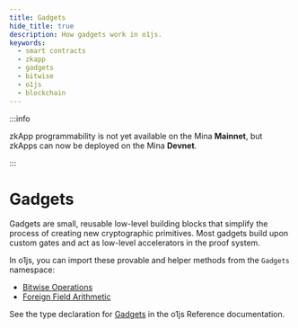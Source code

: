 ```yaml
---
title: Gadgets
hide_title: true
description: How gadgets work in o1js.
keywords:
  - smart contracts
  - zkapp
  - gadgets
  - bitwise
  - o1js
  - blockchain
---
```


:::info

zkApp programmability is not yet available on the Mina **Mainnet**, but zkApps can now be deployed on the Mina **Devnet**.

:::

# Gadgets

Gadgets are small, reusable low-level building blocks that simplify the process of creating new cryptographic primitives. Most gadgets build upon custom gates and act as low-level accelerators in the proof system.

In o1js, you can import these provable and helper methods from the `Gadgets` namespace:

- [Bitwise Operations](/zkapps/writing-a-circuit/bitwise-operations)
- [Foreign Field Arithmetic](/zkapps/writing-a-circuit/ecdsa)

See the type declaration for [Gadgets](/zkapps/o1js-reference/variables/Gadgets) in the o1js Reference documentation.
